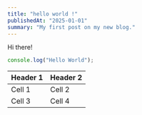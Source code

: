 ```yaml
---
title: "hello world !"
publishedAt: "2025-01-01"
summary: "My first post on my new blog."
---
```


Hi there!

```jsx
console.log("Hello World");
```

| Header 1 | Header 2 |
| -------- | -------- |
| Cell 1   | Cell 2   |
| Cell 3   | Cell 4   |